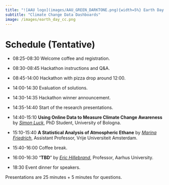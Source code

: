 ```yaml
---
title: "![AAU logo](images/AAU_GREEN_DARKTONE.png){width=5%} Earth Day 2025"
subtitle: "Climate Change Data Dashboards"
image: /images/earth_day_cc.png
---
```


# Schedule (Tentative)

- 08:25-08:30 Welcome coffee and registration.

- 08:30-08:45 Hackathon instructions and Q&A.

- 08:45-14:00 Hackathon with pizza drop around 12:00.

- 14:00-14:30 Evaluation of solutions.

- 14:30-14:35 Hackathon winner announcement.

- 14:35-14:40 Start of the research presentations.

- 14:40-15:10 **Using Online Data to Measure Climate Change Awareness** by [*Simon Luck*](https://www.unibo.it/sitoweb/simon.luck2/en), PhD Student, University of Bologna.

- 15:10-15:40 **A Statistical Analysis of Atmospheric Ethane** by [*Marina Friedrich*](https://sites.google.com/view/mfriedrich), Assistant Professor, Vrije Universiteit Amsterdam.

- 15:40-16:00 Coffee break.

- 16:00-16:30 "**TBD**" by [*Eric Hillebrand*](https://sites.google.com/site/erichillebrand/), Professor, Aarhus University.

- 18:30 Event dinner for speakers.


Presentations are 25 minutes + 5 minutes for questions.

